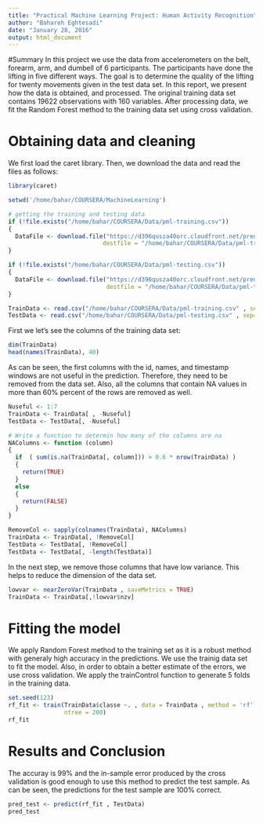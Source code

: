 ```yaml
---
title: "Practical Machine Learning Project: Human Activity Recognition"
author: "Bahareh Eghtesadi"
date: "January 28, 2016"
output: html_document
---
```


#Summary
In this project we use the data from accelerometers on the belt, forearm, arm, and dumbell of 6 participants. The participants have done the lifting in five different ways. The goal is to determine the quality of the lifting for twenty movements given in the test data set. In this report, we present how the data is obtained, and processed. The original training data set contains 19622 observations with 160 variables. After processing data, we fit the Random Forest method to the training data set using cross validation. 

# Obtaining data and cleaning
We first load the caret library. Then, we download the data and read the files as follows:
```r
library(caret)

setwd('/home/bahar/COURSERA/MachineLearning')

# getting the training and testing data
if (!file.exists("/home/bahar/COURSERA/Data/pml-training.csv"))
{
  DataFile <- download.file("https://d396qusza40orc.cloudfront.net/predmachlearn/pml-training.csv", 
                           destfile = "/home/bahar/COURSERA/Data/pml-training.csv" , method = "curl")
}

if (!file.exists("/home/bahar/COURSERA/Data/pml-testing.csv"))
{
  DataFile <- download.file("https://d396qusza40orc.cloudfront.net/predmachlearn/pml-testing.csv", 
                            destfile = "/home/bahar/COURSERA/Data/pml-testing.csv" , method = "curl")
}

TrainData <- read.csv("/home/bahar/COURSERA/Data/pml-training.csv" , sep="," , header = TRUE)
TestData <- read.csv("/home/bahar/COURSERA/Data/pml-testing.csv" , sep="," , header = TRUE)
```

First we let's see the columns of the training data set:
```r
dim(TrainData)
head(names(TrainData), 40)
```

As can be seen, the first columns with the id, names, and timestamp windows are not useful in the prediction. Therefore, they need to be removed from the data set. Also, all the columns that contain NA values in more than 60% percent of the rows are removed as well.
```r
Nuseful <- 1:7
TrainData <- TrainData[ , -Nuseful]
TestData <- TestData[, -Nuseful]

# Write a function to determin how many of the columns are na
NAColumns <- function (column)
{
  if  ( sum(is.na(TrainData[, column])) > 0.6 * nrow(TrainData) )
  {
    return(TRUE)
  }
  else
  {
    return(FALSE)
  }
}

RemoveCol <- sapply(colnames(TrainData), NAColumns)
TrainData <- TrainData[, !RemoveCol]
TestData <- TestData[, !RemoveCol]
TestData <- TestData[, -length(TestData)]
```

In the next step, we remove those columns that have low variance. This helps to reduce the dimension of the data set.
```r
lowvar <- nearZeroVar(TrainData , saveMetrics = TRUE)
TrainData <- TrainData[,!lowvar$nzv]

```

# Fitting the model
We apply Random Forest method to the training set as it is a robust method with generaly high accuracy in the predictions. We use the trainig data set to fit the model. Also, in order to obtain a better estimate of the errors, we use cross validation. We apply the trainControl function to generate 5 folds in the training data.
```r
set.seed(123)
rf_fit <- train(TrainData$classe ~. , data = TrainData , method = 'rf' , trControl = trainControl(method = 'cv' , 5) , 
                ntree = 200)
rf_fit
```

# Results and Conclusion
The accuray is 99% and the in-sample error produced by the cross validation is good enough to use this method to predict the test sample. As can be seen, the predictions for the test sample are 100% correct.
```r
pred_test <- predict(rf_fit , TestData)
pred_test
```


